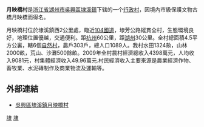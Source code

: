 {{notability unreferenced|time=2010-07-24T13:35:24+00:00}}

'''月映橋村'''是[[浙江省|浙江省]][[湖州市|湖州市]][[吳興區|吳興區]][[埭溪鎮|埭溪鎮]]下辖的一个[[行政村|行政村]]，因境內市級保護文物古橋月映橋而得名。

月映橋村位於埭溪鎮西2公里處，臨近[[104國道|104國道]]，埭芳公路縱貫全村，生態環境良好，地理位置優越，交通便利。距[[杭州|杭州]]60公里，距[[湖州|湖州]]30公里。全村總面積4.5平方公裏，轄6個[[自然村|自然村]]，農戶303戶，總人口1089人。我村水田1324畝，山林2000畝，荒山、沙灘500餘畝。2009年全村農村經濟總收入4398萬元，人均收入9081元，村集體經濟收入49.96萬元.村民經濟收入主要來源是農業經濟作物、畜牧業、水泥磚制作及商業物流及運輸等。 

== 外部連結 ==
*[http://xnc.zjnm.cn/zdxx/index.jsp?zdid=9589 吳興區埭溪鎮月映橋村]{{dead link|date=2018年1月 |bot=InternetArchiveBot |fix-attempted=yes }}

[[Category:吳興區|埭]]
[[Category:湖州市行政村|埭]]